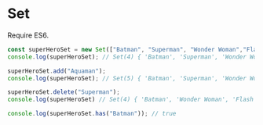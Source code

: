 # Set

Require ES6.

```js
const superHeroSet = new Set(["Batman", "Superman", "Wonder Woman","Flash"]);
console.log(superHeroSet); // Set(4) { 'Batman', 'Superman', 'Wonder Woman', 'Flash' }

superHeroSet.add("Aquaman");
console.log(superHeroSet); // Set(5) { 'Batman', 'Superman', 'Wonder Woman', 'Flash', 'Aquaman' }

superHeroSet.delete("Superman");
console.log(superHeroSet) // Set(4) { 'Batman', 'Wonder Woman', 'Flash', 'Aquaman' }

console.log(superHeroSet.has("Batman")); // true
```
